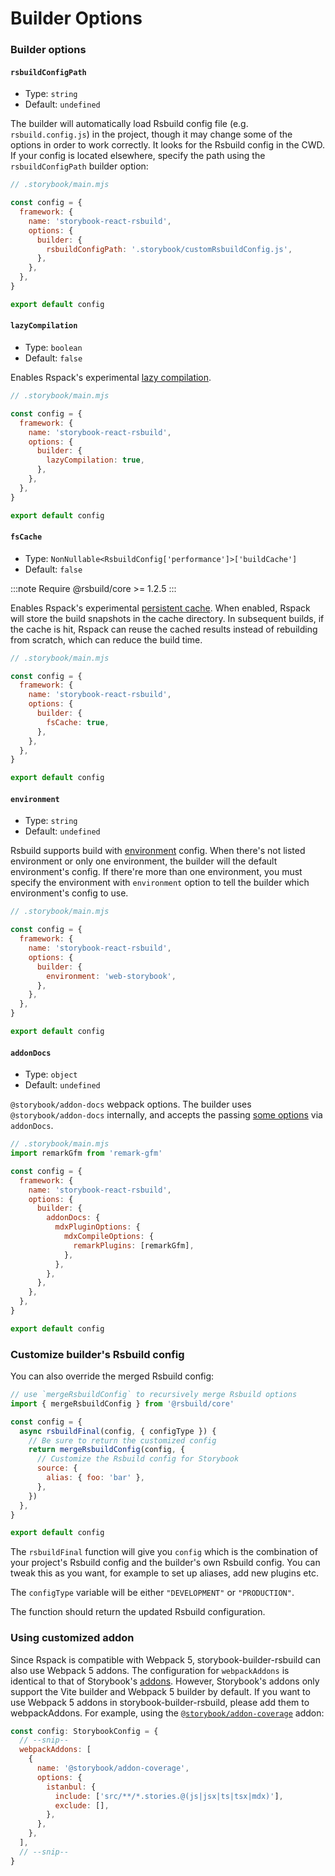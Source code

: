# Builder Options

### Builder options

#### `rsbuildConfigPath`

- Type: `string`
- Default: `undefined`

The builder will automatically load Rsbuild config file (e.g. `rsbuild.config.js`) in the project, though it may change some of the options in order to work correctly.
It looks for the Rsbuild config in the CWD. If your config is located elsewhere, specify the path using the `rsbuildConfigPath` builder option:

```js
// .storybook/main.mjs

const config = {
  framework: {
    name: 'storybook-react-rsbuild',
    options: {
      builder: {
        rsbuildConfigPath: '.storybook/customRsbuildConfig.js',
      },
    },
  },
}

export default config
```

#### `lazyCompilation`

- Type: `boolean`
- Default: `false`

Enables Rspack's experimental [lazy compilation](https://www.rspack.dev/config/experiments#experimentslazycompilation).

```js
// .storybook/main.mjs

const config = {
  framework: {
    name: 'storybook-react-rsbuild',
    options: {
      builder: {
        lazyCompilation: true,
      },
    },
  },
}

export default config
```

#### `fsCache`

- Type: `NonNullable<RsbuildConfig['performance']>['buildCache']`
- Default: `false`

:::note
Require @rsbuild/core >= 1.2.5
:::

Enables Rspack's experimental [persistent cache](https://rsbuild.dev/zh/config/performance/build-cache). When enabled, Rspack will store the build snapshots in the cache directory. In subsequent builds, if the cache is hit, Rspack can reuse the cached results instead of rebuilding from scratch, which can reduce the build time.

```js
// .storybook/main.mjs

const config = {
  framework: {
    name: 'storybook-react-rsbuild',
    options: {
      builder: {
        fsCache: true,
      },
    },
  },
}

export default config
```

#### `environment`

- Type: `string`
- Default: `undefined`

Rsbuild supports build with [environment](https://rsbuild.dev/config/environments) config. When there's not listed environment or only one environment, the builder will the default environment's config. If there're more than one environment, you must specify the environment with `environment` option to tell the builder which environment's config to use.

```js
// .storybook/main.mjs

const config = {
  framework: {
    name: 'storybook-react-rsbuild',
    options: {
      builder: {
        environment: 'web-storybook',
      },
    },
  },
}

export default config
```

#### `addonDocs`

- Type: `object`
- Default: `undefined`

`@storybook/addon-docs` webpack options. The builder uses `@storybook/addon-docs` internally, and accepts the passing [some options](https://github.com/storybookjs/storybook/tree/next/code/addons/docs#preset-options) via `addonDocs`.

```js
// .storybook/main.mjs
import remarkGfm from 'remark-gfm'

const config = {
  framework: {
    name: 'storybook-react-rsbuild',
    options: {
      builder: {
        addonDocs: {
          mdxPluginOptions: {
            mdxCompileOptions: {
              remarkPlugins: [remarkGfm],
            },
          },
        },
      },
    },
  },
}

export default config
```

### Customize builder's Rsbuild config

You can also override the merged Rsbuild config:

```javascript
// use `mergeRsbuildConfig` to recursively merge Rsbuild options
import { mergeRsbuildConfig } from '@rsbuild/core'

const config = {
  async rsbuildFinal(config, { configType }) {
    // Be sure to return the customized config
    return mergeRsbuildConfig(config, {
      // Customize the Rsbuild config for Storybook
      source: {
        alias: { foo: 'bar' },
      },
    })
  },
}

export default config
```

The `rsbuildFinal` function will give you `config` which is the combination of your project's Rsbuild config and the builder's own Rsbuild config.
You can tweak this as you want, for example to set up aliases, add new plugins etc.

The `configType` variable will be either `"DEVELOPMENT"` or `"PRODUCTION"`.

The function should return the updated Rsbuild configuration.

### Using customized addon

Since Rspack is compatible with Webpack 5, storybook-builder-rsbuild can also use Webpack 5 addons. The configuration for ⁠`webpackAddons` is identical to that of Storybook's [addons](https://storybook.js.org/docs/api/main-config/main-config-addons). However, Storybook's addons only support the Vite builder and Webpack 5 builder by default. If you want to use Webpack 5 addons in storybook-builder-rsbuild, please add them to ⁠webpackAddons. For example, using the [`@storybook/addon-coverage`](https://github.com/storybookjs/addon-coverage) addon:

```js
const config: StorybookConfig = {
  // --snip--
  webpackAddons: [
    {
      name: '@storybook/addon-coverage',
      options: {
        istanbul: {
          include: ['src/**/*.stories.@(js|jsx|ts|tsx|mdx)'],
          exclude: [],
        },
      },
    },
  ],
  // --snip--
}
```

